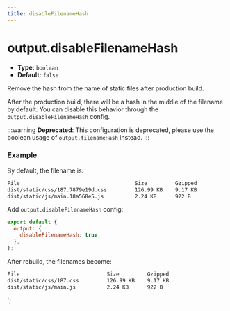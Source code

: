 ```yaml
---
title: disableFilenameHash
---
```


# output.disableFilenameHash

- **Type:** `boolean`
- **Default:** `false`

Remove the hash from the name of static files after production build.

After the production build, there will be a hash in the middle of the filename by default. You can disable this behavior through the `output.disableFilenameHash` config.

:::warning
**Deprecated**: This configuration is deprecated, please use the boolean usage of `output.filenameHash` instead.
:::

### Example

By default, the filename is:

```bash
File                                     Size         Gzipped
dist/static/css/187.7879e19d.css         126.99 KB    9.17 KB
dist/static/js/main.18a568e5.js          2.24 KB      922 B
```

Add `output.disableFilenameHash` config:

```js
export default {
  output: {
    disableFilenameHash: true,
  },
};
```

After rebuild, the filenames become:

```bash
File                            Size         Gzipped
dist/static/css/187.css         126.99 KB    9.17 KB
dist/static/js/main.js          2.24 KB      922 B
```
';
